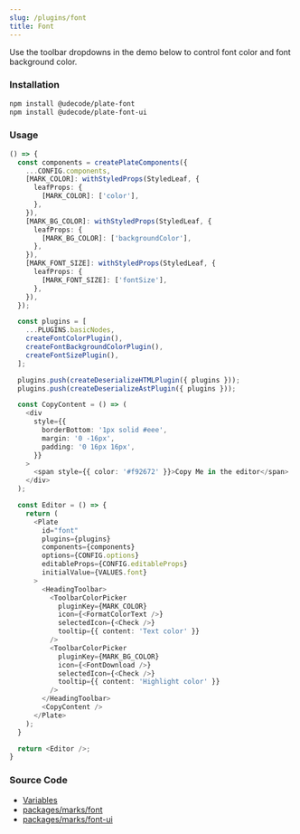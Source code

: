 ```yaml
---
slug: /plugins/font
title: Font
---
```


Use the toolbar dropdowns in the demo below to control font color and font background color.

### Installation

```bash npm2yarn
npm install @udecode/plate-font
npm install @udecode/plate-font-ui
```

### Usage

```ts live
() => {
  const components = createPlateComponents({
    ...CONFIG.components,
    [MARK_COLOR]: withStyledProps(StyledLeaf, {
      leafProps: {
        [MARK_COLOR]: ['color'],
      },
    }),
    [MARK_BG_COLOR]: withStyledProps(StyledLeaf, {
      leafProps: {
        [MARK_BG_COLOR]: ['backgroundColor'],
      },
    }),
    [MARK_FONT_SIZE]: withStyledProps(StyledLeaf, {
      leafProps: {
        [MARK_FONT_SIZE]: ['fontSize'],
      },
    }),
  });

  const plugins = [
    ...PLUGINS.basicNodes,
    createFontColorPlugin(),
    createFontBackgroundColorPlugin(),
    createFontSizePlugin(),
  ];

  plugins.push(createDeserializeHTMLPlugin({ plugins }));
  plugins.push(createDeserializeAstPlugin({ plugins }));

  const CopyContent = () => (
    <div
      style={{
        borderBottom: '1px solid #eee',
        margin: '0 -16px',
        padding: '0 16px 16px',
      }}
    >
      <span style={{ color: '#f92672' }}>Copy Me in the editor</span>
    </div>
  );

  const Editor = () => {
    return (
      <Plate
        id="font"
        plugins={plugins}
        components={components}
        options={CONFIG.options}
        editableProps={CONFIG.editableProps}
        initialValue={VALUES.font}
      >
        <HeadingToolbar>
          <ToolbarColorPicker
            pluginKey={MARK_COLOR}
            icon={<FormatColorText />}
            selectedIcon={<Check />}
            tooltip={{ content: 'Text color' }}
          />
          <ToolbarColorPicker
            pluginKey={MARK_BG_COLOR}
            icon={<FontDownload />}
            selectedIcon={<Check />}
            tooltip={{ content: 'Highlight color' }}
          />
        </HeadingToolbar>
        <CopyContent />
      </Plate>
    );
  }

  return <Editor />;
}
```

### Source Code

- [Variables](https://github.com/udecode/plate/blob/main/docs/src/live/live.tsx)
- [packages/marks/font](https://github.com/udecode/plate/tree/main/packages/marks/font/src)
- [packages/marks/font-ui](https://github.com/udecode/plate/tree/main/packages/marks/font-ui/src)
